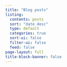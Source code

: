 ```yaml
---
title: "Blog posts"
listing:
  contents: posts
  sort: "date desc"
  type: default
  categories: true
  sort-ui: false
  filter-ui: false
  feed: false
page-layout: full
title-block-banner: false
---
```


<a rel="me" href="https://fosstodon.org/@rcarto"></a>
